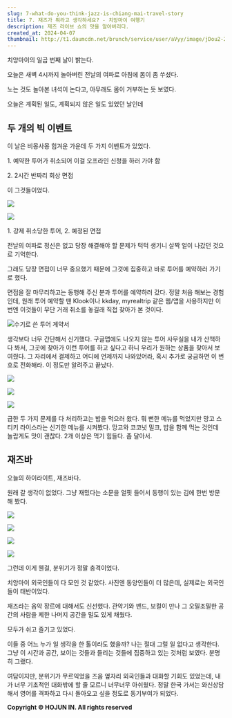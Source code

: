 ```yaml
---
slug: 7-what-do-you-think-jazz-is-chiang-mai-travel-story
title: 7. 재즈가 뭐라고 생각하세요? - 치앙마이 여행기
description: 재즈 라이브 쇼의 맛을 알아버리다.
created_at: 2024-04-07
thumbnail: http://t1.daumcdn.net/brunch/service/user/aVyy/image/jDou2-2831B2u7Qk4zioS882b1o.HEIC
---
```


치앙마이의 일곱 번째 날이 밝는다.

오늘은 새벽 4시까지 놀아버린 전날의 여파로 아침에 몸이 좀 쑤셨다.

노는 것도 놀아본 녀석이 논다고, 아무래도 몸이 거부하는 듯 보였다.

오늘은 계획된 일도, 계획되지 않은 일도 있었던 날인데

## **두 개의 빅 이벤트**

이 날은 비몽사몽 힘겨운 가운데 두 가지 이벤트가 있었다.

1\. 예약한 투어가 취소되어 이걸 오프라인 신청을 하러 가야 함

2\. 2시간 반짜리 회상 면접

이 그것들이었다.

![](http://t1.daumcdn.net/brunch/service/user/aVyy/image/rGF1NwDUvbG0m9gr3y8gXzJpUfw.png)

![](http://t1.daumcdn.net/brunch/service/user/aVyy/image/mm2D38WYCCA05QO-mfX2Lxp-NIU.png)

1\. 강제 취소당한 투어, 2. 예정된 면접

전날의 여파로 정신은 없고 당장 해결해야 할 문제가 턱턱 생기니 살짝 얼이 나갔던 것으로 기억한다.

그래도 당장 면접이 너무 중요했기 때문에 그것에 집중하고 바로 투어를 예약하러 가기로 했다.

면접을 잘 마무리하고는 동행해 주신 분과 투어를 예약하러 갔다. 정말 처음 해보는 경험인데, 원래 투어 예약할 땐 Klook이나 kkday,
myrealtrip 같은 웹/앱을 사용하지만 이번엔 이것들이 무단 거래 취소를 놓길래 직접 찾아가 본 것이다.

![](http://t1.daumcdn.net/brunch/service/user/aVyy/image/R3xeyO7igW3I1AyXOHckaAK2tA0.HEIC)수기로
쓴 투어 계약서

생각보다 너무 간단해서 신기했다. 구글맵에도 나오지 않는 투어 사무실을 내가 산책하다 봐서, 그곳에 찾아가 이런 투어를 하고 싶다고 하니
우리가 원하는 상품을 찾아서 보여줬다. 그 자리에서 결제하고 어디에 언제까지 나와있어라, 혹시 추가로 궁금하면 이 번호로 전화해라. 이
정도만 알려주고 끝났다.

![](http://t1.daumcdn.net/brunch/service/user/aVyy/image/xts8hyyqc3dqgGWTTOFbW-_KHSw.HEIC)

![](http://t1.daumcdn.net/brunch/service/user/aVyy/image/c8exyCBnv3TXDR1TGQbmlGePW1o.HEIC)

![](http://t1.daumcdn.net/brunch/service/user/aVyy/image/SUKFRpUs52URzNeGAxEyFoKltOg.HEIC)

급한 두 가지 문제를 다 처리하고는 밥을 먹으러 왔다. 뭐 뻔한 메뉴를 먹었지만 망고 스티키 라이스라는 신기한 메뉴를 시켜봤다. 망고와
코코넛 밀크, 밥을 함께 먹는 것인데 놀랍게도 맛이 괜찮다. 2개 이상은 먹기 힘들다. 좀 달아서.

## **재즈바**

오늘의 하이라이트, 재즈바다.

원래 갈 생각이 없었다. 그냥 재밌다는 소문을 얼핏 들어서 동행이 있는 김에 한번 방문해 봤다.

![](http://t1.daumcdn.net/brunch/service/user/aVyy/image/o2d8c9hEcgVSbjsixbFsTL-CTc4.HEIC)

![](http://t1.daumcdn.net/brunch/service/user/aVyy/image/Ncq2Lex5n68QJJDk_04BugxItBs.HEIC)

![](http://t1.daumcdn.net/brunch/service/user/aVyy/image/6LP1eIT-bw09HXZVDdHAKRqaw4I.HEIC)

![](http://t1.daumcdn.net/brunch/service/user/aVyy/image/wLw8_OVwsRPQrjjUU0gYdtjQuJU.HEIC)

그런데 이게 웬걸, 분위기가 정말 충격이었다.

치앙마이 외국인들이 다 모인 것 같았다. 사진엔 동양인들이 더 많은데, 실제로는 외국인들이 태반이었다.

재즈라는 음악 장르에 대해서도 신선했다. 관악기와 밴드, 보컬이 만나 그 오밀조밀한 공간의 사람을 제한 나머지 공간을 밀도 있게 채웠다.

모두가 쉬고 즐기고 있었다.

이들 중 어느 누가 일 생각을 한 톨이라도 했을까? 나는 절대 그럴 일 없다고 생각한다. 그냥 이 시간과 공간, 보이는 것들과 들리는 것들에
집중하고 있는 것처럼 보였다. 분명히 그랬다.

여담이지만, 분위기가 무르익었을 즈음 옆자리 외국인들과 대화할 기회도 있었는데, 내가 너무 기초적인 대화밖에 할 줄 모르니 너무너무
아쉬웠다. 정말 한국 가서는 와신상담해서 영어를 격파하고 다시 돌아오고 싶을 정도로 동기부여가 되었다.


**Copyright © HOJUN IN. All rights reserved**